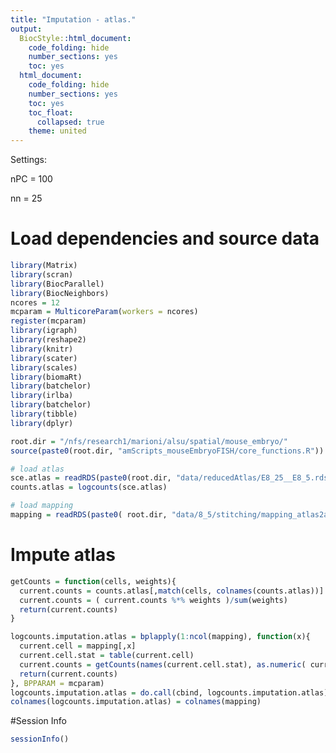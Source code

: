 ```yaml
---
title: "Imputation - atlas."
output:
  BiocStyle::html_document:
    code_folding: hide
    number_sections: yes
    toc: yes  
  html_document:
    code_folding: hide
    number_sections: yes
    toc: yes
    toc_float:
      collapsed: true
    theme: united
---
```


Settings:

nPC = 100

nn = 25

# Load dependencies and source data

```r

library(Matrix)
library(scran)
library(BiocParallel)
library(BiocNeighbors)
ncores = 12
mcparam = MulticoreParam(workers = ncores)
register(mcparam)
library(igraph)
library(reshape2)
library(knitr)
library(scater)
library(scales)
library(biomaRt)
library(batchelor)
library(irlba)
library(batchelor)
library(tibble)
library(dplyr)

root.dir = "/nfs/research1/marioni/alsu/spatial/mouse_embryo/"
source(paste0(root.dir, "amScripts_mouseEmbryoFISH/core_functions.R"))

# load atlas 
sce.atlas = readRDS(paste0(root.dir, "data/reducedAtlas/E8_25__E8_5.rds"))
counts.atlas = logcounts(sce.atlas)

# load mapping
mapping = readRDS(paste0( root.dir, "data/8_5/stitching/mapping_atlas2atlas.rds"))

```

# Impute atlas

```r

getCounts = function(cells, weights){ 
  current.counts = counts.atlas[,match(cells, colnames(counts.atlas))] 
  current.counts = ( current.counts %*% weights )/sum(weights)
  return(current.counts) 
} 

logcounts.imputation.atlas = bplapply(1:ncol(mapping), function(x){
  current.cell = mapping[,x]
  current.cell.stat = table(current.cell)
  current.counts = getCounts(names(current.cell.stat), as.numeric( current.cell.stat )) 
  return(current.counts)
}, BPPARAM = mcparam)
logcounts.imputation.atlas = do.call(cbind, logcounts.imputation.atlas)
colnames(logcounts.imputation.atlas) = colnames(mapping)


```



#Session Info

```r

sessionInfo()

```
